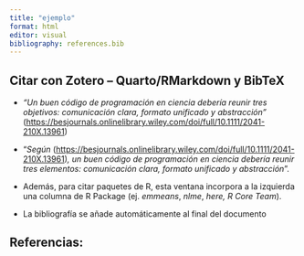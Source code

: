 ```yaml
---
title: "ejemplo"
format: html
editor: visual
bibliography: references.bib
---
```


## Citar con Zotero -- Quarto/RMarkdown y BibTeX

-   *"Un buen código de programación en ciencia debería reunir tres objetivos: comunicación clara, formato unificado y abstracción"* (<https://besjournals.onlinelibrary.wiley.com/doi/full/10.1111/2041-210X.13961>)

-   "*Según* (<https://besjournals.onlinelibrary.wiley.com/doi/full/10.1111/2041-210X.13961>)*, un buen código de programación en ciencia debería reunir tres elementos: comunicación clara, formato unificado y abstracción*".

-   Además, para citar paquetes de R, esta ventana incorpora a la izquierda una columna de R Package (ej. *emmeans*, *nlme*, *here, R Core Team*).

-   La bibliografía se añade automáticamente al final del documento

## Referencias:
